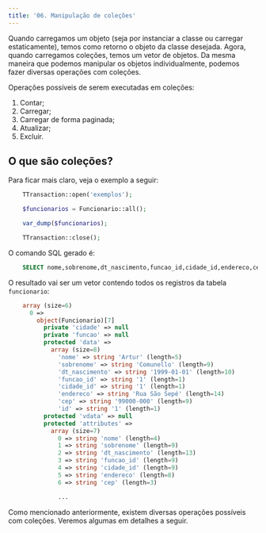 ```yaml
---
title: '06. Manipulação de coleções'
---
```


Quando carregamos um objeto (seja por instanciar a classe ou carregar estaticamente), temos como retorno o objeto da classe desejada. Agora, quando carregamos coleções, temos um vetor de objetos. Da mesma maneira que podemos manipular os objetos individualmente, podemos fazer diversas operações com coleções.

Operações possíveis de serem executadas em coleções:

1.	Contar;
2.	Carregar;
3.	Carregar de forma paginada;
4.	Atualizar;
5.	Excluir.

## O que são coleções?

Para ficar mais claro, veja o exemplo a seguir:

```php
    TTransaction::open('exemplos');

    $funcionarios = Funcionario::all();

    var_dump($funcionarios);

    TTransaction::close();
```

O comando SQL gerado é:

```sql
    SELECT nome,sobrenome,dt_nascimento,funcao_id,cidade_id,endereco,cep,id FROM funcionario
```

O resultado vai ser um vetor contendo todos os registros da tabela `funcionario`:

```php
    array (size=6)
      0 => 
        object(Funcionario)[7]
          private 'cidade' => null
          private 'funcao' => null
          protected 'data' => 
            array (size=8)
              'nome' => string 'Artur' (length=5)
              'sobrenome' => string 'Comunello' (length=9)
              'dt_nascimento' => string '1999-01-01' (length=10)
              'funcao_id' => string '1' (length=1)
              'cidade_id' => string '1' (length=1)
              'endereco' => string 'Rua São Sepé' (length=14)
              'cep' => string '99000-000' (length=9)
              'id' => string '1' (length=1)
          protected 'vdata' => null
          protected 'attributes' => 
            array (size=7)
              0 => string 'nome' (length=4)
              1 => string 'sobrenome' (length=9)
              2 => string 'dt_nascimento' (length=13)
              3 => string 'funcao_id' (length=9)
              4 => string 'cidade_id' (length=9)
              5 => string 'endereco' (length=8)
              6 => string 'cep' (length=3)

              ...
```

Como mencionado anteriormente, existem diversas operações possíveis com coleções. Veremos algumas em detalhes a seguir.
